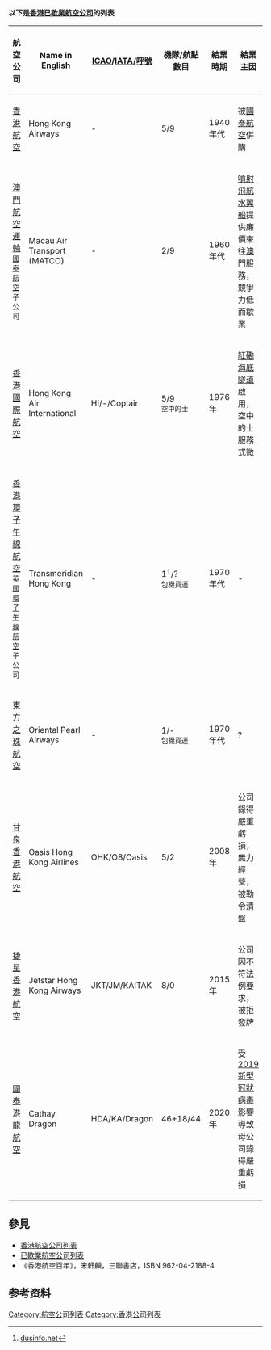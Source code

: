 '''以下是[[香港|香港]][[已歇業航空公司列表|已歇業航空公司]]的列表'''
{{香港航空}}
{| border=0 cellpadding=2 cellspacing=3 class="wikitable sortable"
|- vaglin="middle"
! 航空公司
! Name in English
! [[ICAO|ICAO]]/[[IATA|IATA]]/[[航空公司呼號|呼號]]
! 機隊/航點數目
! 結業時期
! 結業主因
|-
| [[香港航空_(1940年代)|香港航空]] || Hong Kong Airways || - ||  5/9 || 1940年代 || 被[[國泰航空|國泰航空]]併購
|-
| [[澳門航空運輸|澳門航空運輸]]<br /><small>[[國泰航空|國泰航空]]子公司</small> || Macau Air Transport (MATCO) ||  - || 2/9 || 1960年代 || [[噴射飛航|噴射飛航]][[水翼船|水翼船]]提供廉價來往[[澳門|澳門]]服務，<br>競爭力低而歇業
|-
| [[香港國際航空|香港國際航空]] || Hong Kong Air International ||  HI/-/Coptair || 5/9<br /><small>空中的士</small> || 1976年 || [[紅磡海底隧道|紅磡海底隧道]]啟用，<br>空中的士服務式微
|-
| [[香港環子午線航空|香港環子午線航空]]<br /><small>[[英國|英國]][[環子午線航空|環子午線航空]]子公司</small> || Transmeridian Hong Kong || - || 1<ref>[http://www.dusinfo.net/ga_result.php?airline=Transmeridian%20Hong%20Kong&anzseite=12 dusinfo.net]</ref>/? <br /><small>包機貨運</small> || 1970年代 || -
|-
| [[東方之珠航空|東方之珠航空]] || Oriental Pearl Airways || - || 1/-<br /><small>包機貨運</small> || 1970年代 || ?
|-
| [[甘泉香港航空|甘泉香港航空]] || Oasis Hong Kong Airlines || OHK/O8/Oasis || 5/2</small> || 2008年 || 公司錄得嚴重虧損，<br>無力經營，被勒令清盤
|-
| [[捷星香港航空|捷星香港航空]] || Jetstar Hong Kong Airways || JKT/JM/KAITAK || 8/0</small> || 2015年 || 公司因不符法例要求，被拒發牌
|-
| [[國泰港龍航空|國泰港龍航空]] || Cathay Dragon || HDA/KA/Dragon || 46+18/44 || 2020年|| 受[[2019新型冠狀病毒|2019新型冠狀病毒]]影響導致母公司錄得嚴重虧損
|}

== 參見 ==
*[[香港航空公司列表|香港航空公司列表]]
*[[已歇業航空公司列表|已歇業航空公司列表]]
*《香港航空百年》，宋軒麟，三聯書店，ISBN 962-04-2188-4

==参考资料==
{{Reflist}}

{{香港航空公司}}
[[Category:航空公司列表|Category:航空公司列表]]
[[Category:香港公司列表|Category:香港公司列表]]